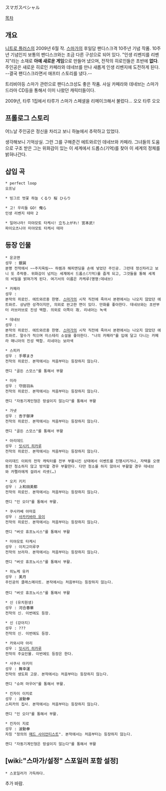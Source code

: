 スマガスペシャル

[[목차]]

== 개요 ==
[[니트로 플러스]]의 2009년 6월 작. [[스마가]]의 후일담 팬디스크격 10주년 기념 작품. 10주년 기념인지 보통의 팬디스크와는 조금 다른 구성으로 되어 있다. "인생 리벤지를 리벤지"라는 소재로 '''아예 새로운 게임'''으로 만들어 냈으며, 전작의 히로인들은 초반에 '''없다'''. 주인공은 새로운 히로인 카페라와 데네브를 만나 새롭게 인생 리벤지에 도전하게 된다. --결국 팬디스크라면서 애프터 스토리를 냈다.--

트리비아등 스마가 관련으로 팬디스크성도 좋은 작품. 사실 카페라와 데네브는 스마가 드라마 CD등을 통해서 이미 나왔던 캐릭터들이다.

2009년, 타루 1집에서 타루가 스마가 스페셜을 리메이크해서 불렀다... 오오 타루 오오

== 프롤로그 스토리 ==
어느날 주인공은 정신을 차리고 보니 하늘에서 추락하고 있었다.

생각해보니 기억상실. 그런 그를 구해준건 에트와르인 데네브와 카페라. 그녀들의 도움으로 구조 받은 그는 위화감이 있는 이 세계에서 드롭스(기억)를 찾아 이 세계의 정체를 밝혀나간다.

== 삽입 곡 ==
 * perfect loop
 오프닝

 * 빙그르 벗꽃 하늘 くるり 桜 ひらり

 * 고! 우리들 GO! 俺ら
 인생 리벤지 테마 2

 * 일어나라! 미야모토 타케시! 立ち上がれ! 宮本武!
 파이오츠니아 미야모토 타케시 테마

== 등장 인물 ==
 * 운코맨
 성우 : 銀巽 
 분명 전작에서 ~~주지육림~~ 하렘과 해피엔딩을 손에 넣었던 주인공. 그런데 정신차리고 보니 또 추락중. 위화감이 넘치는 세계에서 드롭스(기억)를 줍게 되고, 그것들을 통해 세계의 비밀을 밝혀가게 된다. 여기서의 이름은 카케루(명명:데네브)

 * 카페라
 성우 :
 본작의 히로인. 에트와르중 한명. [[스마가]]의 시작 직전에 죽어서 본편에서는 나오지 않았던 에트와르. 상냥한 성격이지만, 의외로 완고한 면이 있다. 만화를 좋아한다. 데네브와는 초반부터 러브러브로 진성 백합. 의외로 이쪽이 攻. 리네아는 녹색

 * 데네브
 성우 :
 본작의 히로인. 에트와르중 한명. [[스마가]]의 시작 직전에 죽어서 본편에서는 나오지 않았던 에트와르. 말수가 적으며 미스테리 소설을 좋아한다. "나의 카페라"를 입에 달고 다니는 카페라 매니아의 진성 백합. 리네아는 보라색

 * 스피카
 성우 : 手塚まき
 전작의 히로인. 본작에서는 처음부터는 등장하지 않는다.

 캔디 "골든 스모스"를 통해서 부활

 * 미라
 성우 : 守田羽糸
 전작의 히로인. 본작에서는 처음부터는 등장하지 않는다.

 캔디 "자동기계인형은 망설이지 않는다"를 통해서 부활

 * 가넷
 성우 : 杏子御津
 전작의 히로인. 본작에서는 처음부터는 등장하지 않는다.

 캔디 "골든 스모스"를 통해서 부활

 * 아리데드
 성우 : [[잇시키 히카루]]
 전작의 히로인. 본작에서는 처음부터는 등장하지 않는다.

 아리데드 이외의 전작 캐릭터를 전부 부활시킨 상태에서 이벤트를 진행시키거나, 자택을 오랫동안 청소하지 않고 방치할 경우 부활한다. 다만 청소를 하지 않아서 부활할 경우 데네브와 카펠라에게 걸려서 리셋(…)

 * 오키 키키
 성우 : 上和田美都 
 전작의 히로인. 본작에서는 처음부터는 등장하지 않는다.

 캔디 "인 오더"를 통해서 부활.

 * 쿠사카베 아마호
 성우 : [[사카키바라 유이]]
 전작의 히로인. 본작에서는 처음부터는 등장하지 않는다.

 캔디 "버섯 휴프노시스"를 통해서 부활

 * 미야모토 타케시
 성우 : 이치고미루쿠
 전작의 브라쟈. 본작에서는 처음부터는 등장하지 않는다. 

 캔디 "버섯 휴프노시스"를 통해서 부활.

 * 히노케 유카 
 성우 : 美月 
 주인공의 클래스메이트. 본작에서는 처음부터는 등장하지 않는다.
 
 캔디 "버섯 휴프노시스"를 통해서 부활

 * 신 (유치원생)
 성우 : 河合春華 
 전작의 신. 이번에도 등장.

 * 신 (강아지)
 성우 : ???
 전작의 신. 이번에도 등장.

 * 카와시마 아리
 성우 : [[잇시키 히카루]]
 전작의 주요인물. 이번에도 등장은 한다.

 * 사쿠사 아키미
 성우 : 舞幸運 
 전작의 생도회 고문. 본작에서는 처음부터는 등장하지 않는다.

 캔디 "슈퍼 마우어"를 통해서 부활.

 * 킨자이 이치로 
 성우 : 波動拳 
 스피카의 집사. 본작에서는 처음부터는 등장하지 않는다.

 캔디 "인 오더"를 통해서 부활.

 * 킨자이 지로
 성우 : 波動拳 
 자칭 "정의의 [[매드 사이언티스트]]". 본작에서는 처음부터는 등장하지 않는다.

 캔디 "자동기계인형은 망설이지 않는다"를 통해서 부활

== [wiki:"스마가/설정" 스포일러 포함 설정] ==
 * 스포일러가 가득하다.

추가 바람.
